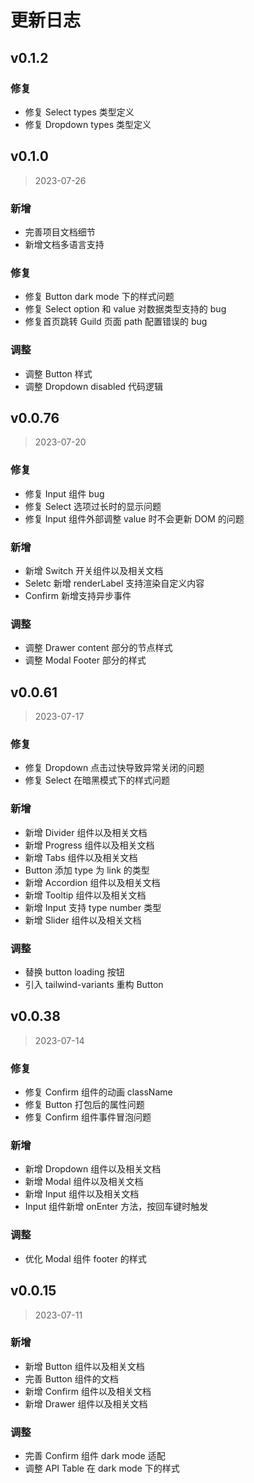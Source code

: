 # 更新日志

## v0.1.2

### 修复

- 修复 Select types 类型定义
- 修复 Dropdown types 类型定义

## v0.1.0

> 2023-07-26

### 新增

- 完善项目文档细节
- 新增文档多语言支持

### 修复

- 修复 Button dark mode 下的样式问题
- 修复 Select option 和 value 对数据类型支持的 bug
- 修复首页跳转 Guild 页面 path 配置错误的 bug

### 调整

- 调整 Button 样式
- 调整 Dropdown disabled 代码逻辑

## v0.0.76

> 2023-07-20

### 修复

- 修复 Input 组件 bug
- 修复 Select 选项过长时的显示问题
- 修复 Input 组件外部调整 value 时不会更新 DOM 的问题

### 新增

- 新增 Switch 开关组件以及相关文档
- Seletc 新增 renderLabel 支持渲染自定义内容
- Confirm 新增支持异步事件

### 调整

- 调整 Drawer content 部分的节点样式
- 调整 Modal Footer 部分的样式

## v0.0.61

> 2023-07-17

### 修复

- 修复 Dropdown 点击过快导致异常关闭的问题
- 修复 Select 在暗黑模式下的样式问题

### 新增

- 新增 Divider 组件以及相关文档
- 新增 Progress 组件以及相关文档
- 新增 Tabs 组件以及相关文档
- Button 添加 type 为 link 的类型
- 新增 Accordion 组件以及相关文档
- 新增 Tooltip 组件以及相关文档
- 新增 Input 支持 type number 类型
- 新增 Slider 组件以及相关文档

### 调整

- 替换 button loading 按钮
- 引入 tailwind-variants 重构 Button

## v0.0.38

> 2023-07-14

### 修复

- 修复 Confirm 组件的动画 className
- 修复 Button 打包后的属性问题
- 修复 Confirm 组件事件冒泡问题

### 新增

- 新增 Dropdown 组件以及相关文档
- 新增 Modal 组件以及相关文档
- 新增 Input 组件以及相关文档
- Input 组件新增 onEnter 方法，按回车键时触发

### 调整

- 优化 Modal 组件 footer 的样式

## v0.0.15

> 2023-07-11

### 新增

- 新增 Button 组件以及相关文档
- 完善 Button 组件的文档
- 新增 Confirm 组件以及相关文档
- 新增 Drawer 组件以及相关文档

### 调整

- 完善 Confirm 组件 dark mode 适配
- 调整 API Table 在 dark mode 下的样式
